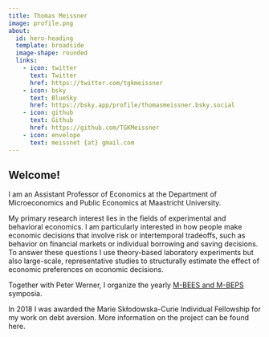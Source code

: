 ```yaml
---
title: Thomas Meissner
image: profile.png
about:
  id: hero-heading
  template: broadside
  image-shape: rounded
  links:
    - icon: twitter
      text: Twitter
      href: https://twitter.com/tgkmeissner
    - icon: bsky
      text: BlueSky
      href: https://bsky.app/profile/thomasmeissner.bsky.social 
    - icon: github
      text: Github
      href: https://github.com/TGKMeissner
    - icon: envelope
      text: meissnet {at} gmail.com 
---
```



::: {#hero-heading} 
## Welcome!

I am an Assistant Professor of Economics at the Department of Microeconomics and Public Economics at Maastricht University.

My primary research interest lies in the fields of experimental and behavioral economics. I am particularly interested in how people make economic decisions that involve risk or intertemporal tradeoffs, such as behavior on financial markets or individual borrowing and saving decisions. To answer these questions I use theory-based laboratory experiments but also large-scale, representative studies to structurally estimate the effect of economic preferences on economic decisions.

Together with Peter Werner, I organize the yearly [M-BEES and M-BEPS](https://sites.google.com/view/mbees-mbeps/home) symposia.

In 2018 I was awarded the Marie Skłodowska-Curie Individual Fellowship for my work on debt aversion.  More information on the project can be found here. 


:::
